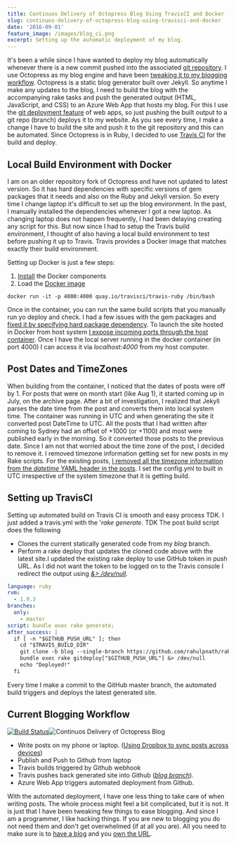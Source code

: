 ```yaml
---
title: Continuos Delivery of Octopress Blog Using TravisCI and Docker
slug: continuos-delivery-of-octopress-blog-using-travisci-and-docker
date: '2016-09-01'
feature_image: /images/blog_ci.png
excerpt: Setting up the automatic deployment of my blog.
---
```

It's been a while since I have wanted to deploy my blog automatically whenever there is a new commit pushed into the associated [git repository](https://github.com/rahulpnath/rahulpnath.com). I use Octopress as my blog engine and have been [tweaking it to my blogging workflow](/blog/optimizing-octopress-workflow-for-new-posts/). Octopress is a static blog generator built over Jekyll. So anytime I make any updates to the blog, I need to build the blog with the accompanying rake tasks and push the generated output (HTML, JavaScript, and CSS) to an Azure Web App that hosts my blog. For this I use the [git deployment feature](https://azure.microsoft.com/en-us/documentation/articles/web-sites-deploy/#continuousdeployment) of web apps, so just pushing the built output to a git repo (branch) deploys it to my website. As you see every time, I make a change I have to build the site and push it to the git repository and this can be automated. Since Octopress is in Ruby, I decided to use [Travis CI](https://travis-ci.org/) for the build and deploy.

## Local Build Environment with Docker

I am on an older repository fork of Octopress and have not updated to latest version. So it has hard dependencies with specific versions of gem packages that it needs and also on the Ruby and Jekyll version. So every time I change laptop it's difficult to set up the blog environment. In the past, I manually installed the dependencies whenever I got a new laptop. As changing laptop does not happen frequently, I had been delaying creating any script for this. But now since I had to setup the Travis build environment, I thought of also having a local build environment to test before pushing it up to Travis. Travis provides a Docker image that matches exactly their build environment.

Setting up Docker is just a few steps:

1.  [Install](https://docs.docker.com/docker-for-windows/) the Docker components
2.  Load the [Docker image](https://quay.io/organization/travisci)

```text
docker run -it -p 4000:4000 quay.io/travisci/travis-ruby /bin/bash

```

Once in the container, you can run the same build scripts that you manually run yo deploy and check. I had a few issues with the gem packages and [fixed it by specifying hard package dependency](https://github.com/rahulpnath/rahulpnath.com/commit/abefbf58e3696384c7931d5a4918239a41700106#diff-8b7db4d5cc4b8f6dc8feb7030baa2478). To launch the site hosted in Docker from host system [I expose incoming ports through the host container](https://github.com/wsargent/docker-cheat-sheet#exposing-ports). Once I have the local server running in the docker container (in port 4000) I can access it via _localhost:4000_ from my host computer.

## Post Dates and TimeZones

When building from the container, I noticed that the dates of posts were off by 1. For posts that were on month start (like Aug 1), it started coming up in July, on the archive page. After a bit of investigation, I realized that Jekyll parses the date time from the post and converts them into local system time. The container was running in UTC and when generating the site it converted post DateTime to UTC. All the posts that I had written after coming to Sydney had an offset of +1000 (or +1100) and most were published early in the morning. So it converted those posts to the previous date. Since I am not that worried about the time zone of the post, I decided to remove it. I removed timezone information getting set for new posts in my Rake scripts. For the existing posts, [I removed all the timezone information from the _datetime_ YAML header in the posts](https://github.com/rahulpnath/rahulpnath.com/commit/1d8902fa69a1aad9ad6615ee3c47e3474b6cd263). I set the config.yml to built in UTC irrespective of the system timezone that it is getting build.

## Setting up TravisCI

Setting up automated build on Travis CI is smooth and easy process TDK. I just added a travis.yml with the '_rake generate_. TDK The post build script does the following

-   Clones the current statically generated code from my _blog_ branch.
-   Perform a rake deploy that updates the cloned code above with the latest site.I updated the existing rake deploy to use GitHub token in push URL. As I did not want the token to be logged on to the Travis console I redirect the output using _[&> /dev/null](http://askubuntu.com/questions/12098/what-does-outputting-to-dev-null-accomplish-in-bash-scripts)_.

```yml
language: ruby
rvm:
  - 1.9.3
branches:
  only:
    - master
script: bundle exec rake generate;
after_success: |
  if [ -n "$GITHUB_PUSH_URL" ]; then
    cd "$TRAVIS_BUILD_DIR"
    git clone -b blog --single-branch https://github.com/rahulpnath/rahulpnath.com.git _azure &> /dev/null
    bundle exec rake gitdeploy["$GITHUB_PUSH_URL"] &> /dev/null
    echo "Deployed!"
  fi

```

Every time I make a commit to the GitHub master branch, the automated build triggers and deploys the latest generated site.

## Current Blogging Workflow

[![Build Status](https://travis-ci.org/rahulpnath/rahulpnath.com.svg?branch=master)](https://travis-ci.org/rahulpnath/rahulpnath.com)![Continuos Delivery of Octopress Blog](/images/blog_ci.png)

-   Write posts on my phone or laptop. ([Using Dropbox to sync posts across devices](/blog/optimizing-octopress-workflow-for-new-posts/))
-   Publish and Push to Github from laptop
-   Travis builds triggered by Github webhook
-   Travis pushes back generated site into Github (_[blog branch](https://github.com/rahulpnath/rahulpnath.com/tree/blog)_).
-   Azure Web App triggers automated deployment from Github.

With the automated deployment, I have one less thing to take care of when writing posts. The whole process might feel a bit complicated, but it is not. It is just that I have been tweaking few things to ease blogging. And since I am a programmer, I like hacking things. If you are new to blogging you do not need them and don't get overwhelmed (if at all you are). All you need to make sure is to [have a blog](/blog/get-started-with-your-blog/) and you [own the URL](/blog/own-your-urls/).
